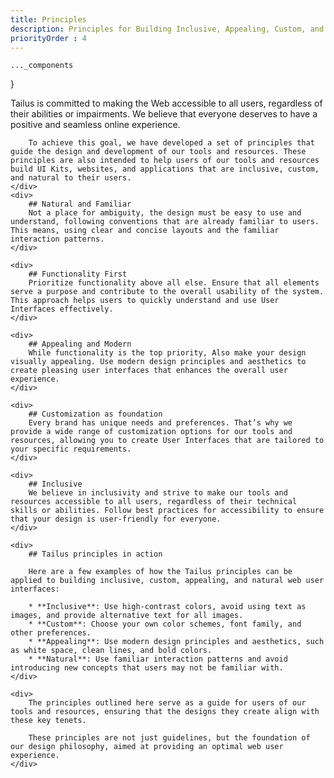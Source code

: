 ```yaml
---
title: Principles
description: Principles for Building Inclusive, Appealing, Custom, and Natural Web User Interfaces
priorityOrder : 4
---
```



    ..._components
}

<div>
    <div>
        Tailus is committed to making the Web accessible to all users, regardless of their abilities or impairments. We believe that everyone deserves to have a positive and seamless online experience. 

        To achieve this goal, we have developed a set of principles that guide the design and development of our tools and resources. These principles are also intended to help users of our tools and resources build UI Kits, websites, and applications that are inclusive, custom, and natural to their users.
    </div>
    <div>
        ## Natural and Familiar
        Not a place for ambiguity, the design must be easy to use and understand, following conventions that are already familiar to users. This means, using clear and concise layouts and the familiar interaction patterns.
    </div>

    <div>
        ## Functionality First 
        Prioritize functionality above all else. Ensure that all elements serve a purpose and contribute to the overall usability of the system. This approach helps users to quickly understand and use User Interfaces effectively.
    </div>

    <div>
        ## Appealing and Modern
        While functionality is the top priority, Also make your design visually appealing. Use modern design principles and aesthetics to create pleasing user interfaces that enhances the overall user experience.
    </div>

    <div>
        ## Customization as foundation
        Every brand has unique needs and preferences. That’s why we provide a wide range of customization options for our tools and resources, allowing you to create User Interfaces that are tailored to your specific requirements.
    </div>

    <div>
        ## Inclusive
        We believe in inclusivity and strive to make our tools and resources accessible to all users, regardless of their technical skills or abilities. Follow best practices for accessibility to ensure that your design is user-friendly for everyone.
    </div>

    <div>
        ## Tailus principles in action

        Here are a few examples of how the Tailus principles can be applied to building inclusive, custom, appealing, and natural web user interfaces:

        * **Inclusive**: Use high-contrast colors, avoid using text as images, and provide alternative text for all images.
        * **Custom**: Choose your own color schemes, font family, and other preferences.
        * **Appealing**: Use modern design principles and aesthetics, such as white space, clean lines, and bold colors.
        * **Natural**: Use familiar interaction patterns and avoid introducing new concepts that users may not be familiar with.
    </div>

    <div>
        The principles outlined here serve as a guide for users of our tools and resources, ensuring that the designs they create align with these key tenets. 
        
        These principles are not just guidelines, but the foundation of our design philosophy, aimed at providing an optimal web user experience.
    </div>
</div>